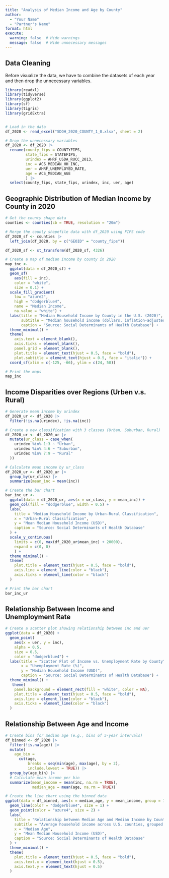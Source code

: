 ```yaml
---
title: "Analysis of Median Income and Age by County"
author: 
  - "Your Name"
  - "Partner's Name"
format: html 
execute:
  warning: false  # Hide warnings
  message: false  # Hide unnecessary messages
---
```


## Data Cleaning

Before visualize the data, we have to combine the datasets of each year and then drop the unnecessary variables.

```r

library(readxl)
library(tidyverse)
library(ggplot2)
library(sf)
library(tigris)
library(gridExtra)


# Load in the data
df_2020 <- read_excel("SDOH_2020_COUNTY_1_0.xlsx", sheet = 2)

# Drop the unnecessary variables
df_2020 <- df_2020 |>
  rename(county_fips = COUNTYFIPS,
         state_fips = STATEFIPS,
         urindex = AHRF_USDA_RUCC_2013, 
         inc = ACS_MEDIAN_HH_INC, 
         uer = AHRF_UNEMPLOYED_RATE, 
         age = ACS_MEDIAN_AGE
         ) |>
  select(county_fips, state_fips, urindex, inc, uer, age)

```

## Geographic Distribution of Median Income by County in 2020

```r

# Get the county shape data
counties <- counties(cb = TRUE, resolution = "20m")

# Merge the county shapefile data with df_2020 using FIPS code
df_2020_sf <- counties |>
  left_join(df_2020, by = c("GEOID" = "county_fips"))

df_2020_sf <- st_transform(df_2020_sf, 4326)

# Create a map of median income by county in 2020
map_inc <-
  ggplot(data = df_2020_sf) +
  geom_sf(
    aes(fill = inc), 
    color = "white",
    size = 0.1) + 
  scale_fill_gradient(
    low = "azure2", 
    high = "dodgerblue4", 
    name = "Median Income", 
    na.value = "white") +
  labs(title = "Median Household Income by County in the U.S. (2020)",
       subtitle = "Median household income (dollars, inflation-adjusted to data file year)",
       caption = "Source: Social Determinants of Health Database") + 
  theme_minimal() +  
  theme(
    axis.text = element_blank(), 
    axis.ticks = element_blank(),  
    panel.grid = element_blank(),  
    plot.title = element_text(hjust = 0.5, face = "bold"), 
    plot.subtitle = element_text(hjust = 0.5, face = "italic")) +
  coord_sf(xlim = c(-125, -66), ylim = c(24, 50)) 

# Print the maps
map_inc


```


## Income Disparities over Regions (Urben v.s. Rural)

```r

# Generate mean income by urindex
df_2020_ur <- df_2020 |>
  filter(!is.na(urindex), !is.na(inc))

# Create a new classification with 3 classes (Urban, Suburban, Rural)
df_2020_ur <- df_2020_ur |>
  mutate(ur_class = case_when(
    urindex %in% 1:3 ~ "Urban",
    urindex %in% 4:6 ~ "Suburban",
    urindex %in% 7:9 ~ "Rural"
  ))

# Calculate mean income by ur_class
df_2020_ur <- df_2020_ur |>
  group_by(ur_class) |>
  summarize(mean_inc = mean(inc))

# Create the bar chart
bar_inc_ur <- 
  ggplot(data = df_2020_ur, aes(x = ur_class, y = mean_inc)) +
  geom_col(fill = "dodgerblue", width = 0.5) +
  labs(
    title = "Median Household Income by Urban-Rural Classification",
    x = "Urban-Rural Classification",
    y = "Mean Median Household Income (USD)",
    caption = "Source: Social Determinants of Health Database"
  ) +
  scale_y_continuous(
    limits = c(0, max(df_2020_ur$mean_inc) + 20000), 
    expand = c(0, 0)
    ) +
  theme_minimal() +  
  theme(
    plot.title = element_text(hjust = 0.5, face = "bold"), 
    axis.line = element_line(color = "black"), 
    axis.ticks = element_line(color = "black")
  )

# Print the bar chart
bar_inc_ur
```

## Relationship Between Income and Unemployment Rate

```r

# Create a scatter plot showing relationship between inc and uer
ggplot(data = df_2020) + 
  geom_point(
    aes(x = uer, y = inc), 
    alpha = 0.5, 
    size = 0.5, 
    color = "dodgerblue4") +
  labs(title = "Scatter Plot of Income vs. Unemployment Rate by County",
       x = "Unemployment Rate (%)",
       y = "Median Household Income (USD)",
       caption = "Source: Social Determinants of Health Database") + 
  theme_minimal() + 
   theme(
    panel.background = element_rect(fill = "white", color = NA), 
    plot.title = element_text(hjust = 0.5, face = "bold"), 
    axis.line = element_line(color = "black"), 
    axis.ticks = element_line(color = "black")
  )

```

## Relationship Between Age and Income

```r

# Create bins for median age (e.g., bins of 5-year intervals)
df_binned <- df_2020 |>
  filter(!is.na(age)) |>
  mutate(
    age_bin = 
      cut(age, 
          breaks = seq(min(age), max(age), by = 2), 
          include.lowest = TRUE)) |>
  group_by(age_bin) |>
  # Calculate mean income per bin
  summarize(mean_income = mean(inc, na.rm = TRUE),
            median_age = mean(age, na.rm = TRUE))

# Create the line chart using the binned data
ggplot(data = df_binned, aes(x = median_age, y = mean_income, group = 1)) +
  geom_line(color = "dodgerblue4", size = 1) +
  geom_point(color = "azure4", size = 2) +
  labs(
    title = "Relationship between Median Age and Median Income by County",
    subtitle = "Average household income across U.S. counties, grouped by binned median age intervals.",
    x = "Median Age",
    y = "Mean Median Household Income (USD)",
    caption = "Source: Social Determinants of Health Database"
  ) +
  theme_minimal() +  
  theme(
    plot.title = element_text(hjust = 0.5, face = "bold"),
    axis.text.x = element_text(hjust = 0.5),
    axis.text.y = element_text(hjust = 0.5)
  )


```






